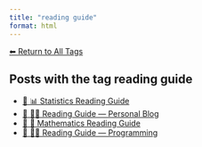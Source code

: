 ```yaml
---
title: "reading guide"
format: html
---
```


[⬅ Return to All Tags](../tags.qmd)

## Posts with the tag **reading guide**

- [🧭 📊 Statistics Reading Guide](/posts/statistics/statistics-guide.html)
- [🧭 🧑‍🏫 Reading Guide — Personal Blog](/posts/personal/personal-guide.html)
- [🧭 🧮 Mathematics Reading Guide](/posts/mathematics/math-guide.html)
- [🧭 👨‍💻 Reading Guide — Programming](/posts/programming/programming-guide.html)
